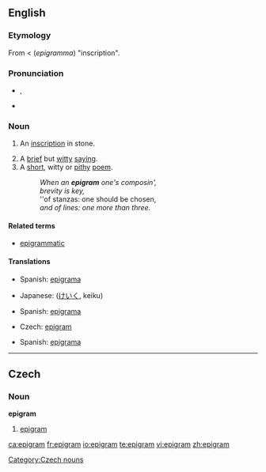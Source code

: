 ==English==
{{wikipedia}}
===Etymology===
From {{L.}} {{term|epigramma||lang=la}} < {{AGr.}}  (''epigramma'') "inscription".

===Pronunciation===
* {{a|RP|US}} {{IPA|/ˈɛpɪgɹæm/}}, {{SAMPA|/"EpIgr{m/}}
* {{audio|en-us-epigram.ogg|Audio (US)}}

===Noun===
{{en-noun}}

# {{obsolete}} An [[inscription]] in stone.
# A [[brief]] but [[witty]] [[saying]].
# A [[short]], witty or [[pithy]] [[poem]].
#: ''When an '''epigram''' one's composin',''
#: ''brevity is key,''
#: ''of stanzas: one should be chosen, 
#: ''and of lines:  one more than three.''

====Related terms====
* [[epigrammatic]]

====Translations====
{{trans-top|inscription in stone}}
{{trans-mid}}
* Spanish: [[epigrama]] {{m}}
{{trans-bottom}}

{{trans-top|brief but witty saying}}
*Japanese: {{JAchar|[[警句]]}} ([[けいく]], keiku)
{{trans-mid}}
* Spanish: [[epigrama]] {{m}}
{{trans-bottom}}

{{trans-top|short, witty or pithy poem}}
*Czech: [[#Czech|epigram]] {{m}}
{{trans-mid}}
* Spanish: [[epigrama]] {{m}}
{{trans-bottom}}

----

==Czech==

===Noun===
'''epigram''' {{m}}

# [[#English|epigram]]

[[Category:Czech nouns]]

[[ca:epigram]]
[[fr:epigram]]
[[io:epigram]]
[[te:epigram]]
[[vi:epigram]]
[[zh:epigram]]